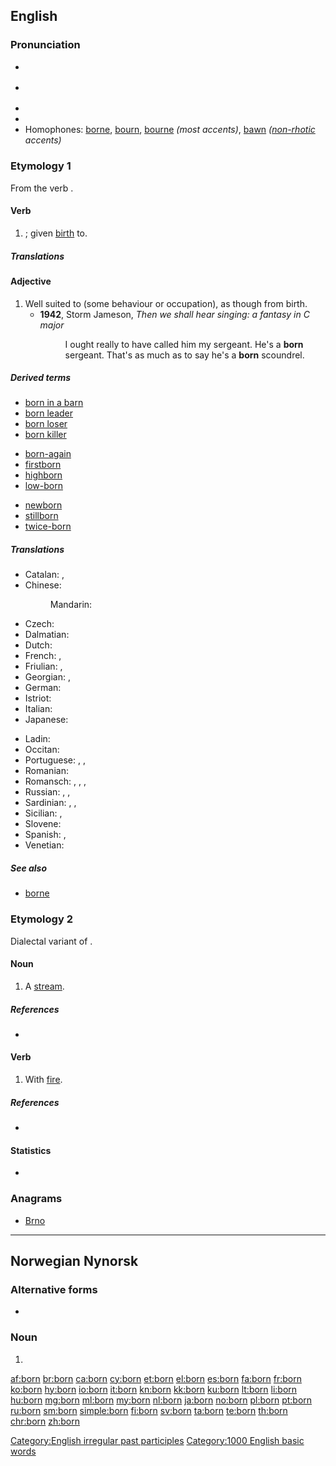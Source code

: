 {{also|Born|börn|børn}}
==English==
{{wikipedia}}

===Pronunciation===
* {{a|RP}} {{IPA|/ˈbɔːn/|lang=en}}
* {{a|GenAm}} {{IPA|/ˈbɔɹn/|lang=en}}
* {{audio|en-us-born.ogg|Audio (US)|lang=en}}
* {{rhymes|ɔː(ɹ)n|lang=en}}
* Homophones: [[borne]], [[bourn]], [[bourne]] ''(most accents)'', [[bawn]] ''([[non-rhotic]] accents)''

===Etymology 1===
From the verb {{term|bear|to bear}}.

====Verb====
{{head|en|past participle}}

# {{past participle of|bear|lang=en|nocat=1}}; given [[birth]] to.

=====Translations=====
{{trans-see|be born}}

====Adjective====
{{en-adj|-}}

# Well suited to (some behaviour or occupation), as though from birth.
#* '''1942''', Storm Jameson, ''Then we shall hear singing: a fantasy in C major''
#*: I ought really to have called him my sergeant. He's a '''born''' sergeant. That's as much as to say he's a '''born''' scoundrel.

=====Derived terms=====
{{rel-top3|Terms derived from "born"}}
* [[born in a barn]]
* [[born leader]]
* [[born loser]]
* [[born killer]]
{{rel-mid3}}
* [[born-again]]
* [[firstborn]]
* [[highborn]]
* [[low-born]]
{{rel-mid3}}
* [[newborn]]
* [[stillborn]]
* [[twice-born]]
{{rel-bottom}}

=====Translations=====
{{trans-top|given birth to}}
* Catalan: {{l|ca|nascut}}, {{t|ca|nat}}
* Chinese:
*: Mandarin: {{t+|cmn|出生|tr=chūshēng|sc=Hani}}
* Czech: {{t|cs|rozený}}
* Dalmatian: {{t|dlm|nascoit}}
* Dutch: {{t+|nl|geboren}}
* French: {{t+|fr|né|m}}, {{t+|fr|née|f}}
* Friulian: {{t|fur|nassût}}, {{t|fur|našût}}
* Georgian: {{t|ka|დაბადებული|sc=Geor}}, {{t|ka|შობილი|sc=Geor}}
* German: {{t+|de|geboren}}
* Istriot: {{t|ist|nato}}
* Italian: {{t+|it|nato}}
* Japanese: {{t|ja|生まれる|tr=うまれた, umareta|alt=生まれた|sc=Jpan}}
{{trans-mid}}
* Ladin: {{t|lld|nascù}}
* Occitan: {{t|oc|nascut}}
* Portuguese: {{t+|pt|nascido}}, {{t+|pt|nato}}, {{t+|pt|nado}}
* Romanian: {{t|ro|născut}}
* Romansch: {{t|rm|naschì}}, {{t|rm|naschiu}}, {{t|rm|naschieu}}, {{t|rm|nat}}
* Russian: {{t|ru|рождённый|tr=roždjónnyj}}, {{t+|ru|урождённый|tr=uroždjónnyj}} {{qualifier|rare}}, {{t+|ru|роди́вшийся|sc=Cyrl}}
* Sardinian: {{t|sc|naschidu}}, {{t|sc|nasciu}}, {{t|sc|nassiu}}
* Sicilian: {{t+|scn|nasciutu}}, {{t+|scn|natu}}
* Slovene: {{t+|sl|rojen}}
* Spanish: {{t+|es|nacido}}, {{t+|es|nato}}
* Venetian: {{t|vec|nato}}
{{trans-bottom}}

=====See also=====
* [[borne]]

===Etymology 2===
Dialectal variant of {{term|burn}}.

====Noun====
{{en-noun}}

# {{context|Geordie|lang=en}} {{alternative spelling of|burn|lang=en}} A [[stream]].

=====References=====
* {{R:New Geordie Dictionary 1987}}

====Verb====
{{en-verb|borns|bornin|bornt|bornt}}

# {{context|Geordie|lang=en}} {{alternative spelling of|burn|lang=en}} With [[fire]].

=====References=====
* {{R:Dobson & Irwin Newcastle 1970}}

====Statistics====
* {{rank|William|remain|covered|717|born|somewhat|figure|goes}}

===Anagrams===
* [[Brno#English|Brno]]

[[Category:English irregular past participles]]

[[Category:1000 English basic words]]

----
==Norwegian Nynorsk==

===Alternative forms===
* {{l|nn|barn}}

===Noun===
{{head|nn|noun form|g=n}}

# {{inflection of|barn||indefinite|p|lang=nn}}

[[af:born]]
[[br:born]]
[[ca:born]]
[[cy:born]]
[[et:born]]
[[el:born]]
[[es:born]]
[[fa:born]]
[[fr:born]]
[[ko:born]]
[[hy:born]]
[[io:born]]
[[it:born]]
[[kn:born]]
[[kk:born]]
[[ku:born]]
[[lt:born]]
[[li:born]]
[[hu:born]]
[[mg:born]]
[[ml:born]]
[[my:born]]
[[nl:born]]
[[ja:born]]
[[no:born]]
[[pl:born]]
[[pt:born]]
[[ru:born]]
[[sm:born]]
[[simple:born]]
[[fi:born]]
[[sv:born]]
[[ta:born]]
[[te:born]]
[[th:born]]
[[chr:born]]
[[zh:born]]